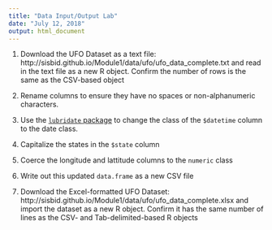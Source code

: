 ---
title: "Data Input/Output Lab"
date: "July 12, 2018"
output: html_document
---

1. Download the UFO Dataset as a text file: http://sisbid.github.io/Module1/data/ufo/ufo_data_complete.txt and read in the text file as a new R object. Confirm the number of rows is the same as the CSV-based object

2. Rename columns to ensure they have no spaces or non-alphanumeric characters. 

3. Use the [`lubridate` package](https://lubridate.tidyverse.org/) to change the class of the `$datetime` column to the date class.

4. Capitalize the states in the `$state` column

5. Coerce the longitude and lattitude columns to the `numeric` class

6. Write out this updated `data.frame` as a new CSV file

7. Download the Excel-formatted UFO Dataset: http://sisbid.github.io/Module1/data/ufo/ufo_data_complete.xlsx and import the dataset as a new R object. Confirm it has the same number of lines as the CSV- and Tab-delimited-based R objects
